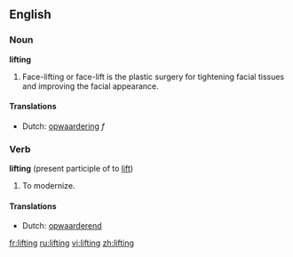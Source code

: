 ==English==

===Noun===
'''lifting'''

#Face-lifting or face-lift is the plastic surgery for tightening facial tissues and improving the facial appearance. 

====Translations====
*Dutch: [[opwaardering]] ''f''

===Verb===
'''lifting''' (present participle of to [[lift]])

# To modernize.

====Translations====
*Dutch: [[opwaarderend]]

[[fr:lifting]]
[[ru:lifting]]
[[vi:lifting]]
[[zh:lifting]]
